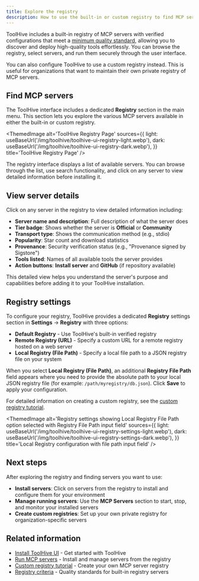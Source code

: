 ```yaml
---
title: Explore the registry
description: How to use the built-in or custom registry to find MCP servers.
---
```



ToolHive includes a built-in registry of MCP servers with verified
configurations that meet a
[minimum quality standard](../concepts/registry-criteria.md), allowing you to
discover and deploy high-quality tools effortlessly. You can browse the
registry, select servers, and run them securely through the user interface.

You can also configure ToolHive to use a custom registry instead. This is useful
for organizations that want to maintain their own private registry of MCP
servers.

## Find MCP servers

The ToolHive interface includes a dedicated **Registry** section in the main
menu. This section lets you explore the various MCP servers available in either
the built-in or custom registry.

<ThemedImage
  alt='ToolHive Registry Page'
  sources={{
    light: useBaseUrl('/img/toolhive/toolhive-ui-registry-light.webp'),
    dark: useBaseUrl('/img/toolhive/toolhive-ui-registry-dark.webp'),
  }}
  title='ToolHive Registry Page'
/>

The registry interface displays a list of available servers. You can browse
through the list, use search functionality, and click on any server to view
detailed information before installing it.

## View server details

Click on any server in the registry to view detailed information including:

- **Server name and description**: Full description of what the server does
- **Tier badge**: Shows whether the server is **Official** or **Community**
- **Transport type**: Shows the communication method (e.g., stdio)
- **Popularity**: Star count and download statistics
- **Provenance**: Security verification status (e.g., "Provenance signed by
  Sigstore")
- **Tools listed**: Names of all available tools the server provides
- **Action buttons**: **Install server** and **GitHub** (if repository
  available)

This detailed view helps you understand the server's purpose and capabilities
before adding it to your ToolHive installation.

## Registry settings

To configure your registry, ToolHive provides a dedicated **Registry** settings
section in **Settings** → **Registry** with three options:

- **Default Registry** - Use ToolHive's built-in verified registry
- **Remote Registry (URL)** - Specify a custom URL for a remote registry hosted
  on a web server
- **Local Registry (File Path)** - Specify a local file path to a JSON registry
  file on your system

When you select **Local Registry (File Path)**, an additional **Registry File
Path** field appears where you need to provide the absolute path to your local
JSON registry file (for example: `/path/myregistry/db.json`). Click **Save** to
apply your configuration.

For detailed information on creating a custom registry, see the
[custom registry tutorial](../tutorials/custom-registry.mdx).

<ThemedImage
  alt='Registry settings showing Local Registry File Path option selected with Registry File Path input field'
  sources={{
    light: useBaseUrl('/img/toolhive/toolhive-ui-registry-settings-light.webp'),
    dark: useBaseUrl('/img/toolhive/toolhive-ui-registry-settings-dark.webp'),
  }}
  title='Local Registry configuration with file path input field'
/>

## Next steps

After exploring the registry and finding servers you want to use:

- **Install servers**: Click on servers from the registry to install and
  configure them for your environment
- **Manage running servers**: Use the **MCP Servers** section to start, stop,
  and monitor your installed servers
- **Create custom registries**: Set up your own private registry for
  organization-specific servers

## Related information

- [Install ToolHive UI](./install.mdx) - Get started with ToolHive
- [Run MCP servers](./run-mcp-servers.md) - Install and manage servers from the
  registry
- [Custom registry tutorial](../tutorials/custom-registry.mdx) - Create your own
  MCP server registry
- [Registry criteria](../concepts/registry-criteria.md) - Quality standards for
  built-in registry servers
